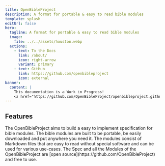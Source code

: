 ```yaml
---
title: OpenBibleProject
description: A format for portable & easy to read bible modules
template: splash
editUrl: false
hero:
  tagline: A format for portable & easy to read bible modules
  image:
    file: ../../assets/houston.webp
  actions:
    - text: To the Docs
      link: /about/
      icon: right-arrow
      variant: primary
    - text: GitHub
      link: https://github.com/openbibleproject
      icon: external
banner:
  content: |
    This documentation is a Work in Progress!
    <a href="https://github.com/OpenBibleProject/openbibleproject.github.io">Help improve it.</a>
---
```



## Features

<CardGrid stagger>
	<Card title="Easy to implement" icon="rocket">
		The OpenBibleProject aims to build a easy to implement specification for bible modules.
	</Card>
	<Card title="Portable" icon="puzzle">
		The bible modules are built to be portable, be easily downloaded and put anywhere you need it.
	</Card>
	<Card title="Easy to read" icon="translate">
		The modules consist of Markdown files that are easy to read without special software and can be used for various use-cases.
	</Card>
	<Card title="Open Source" icon="github">
		The Spec and all the Modules of the OpenBibleProject are [open source](https://github.com/OpenBibleProject) and free to use.
	</Card>
</CardGrid>

<Discord title="Have a question or want to get involved?" cta="Join our Discord"/>